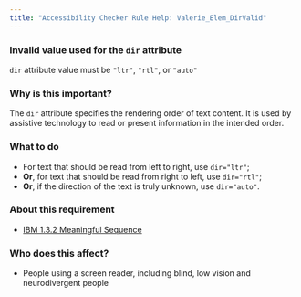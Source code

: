 ```yaml
---
title: "Accessibility Checker Rule Help: Valerie_Elem_DirValid"
---
```


<div className="toolHelp">
<Row>
<Column colLg={16} colMd={8} colSm={4} className="toolHead">

### Invalid value used for the `dir` attribute

<div id="locLevel"></div>

`dir` attribute value must be `"ltr"`, `"rtl"`, or `"auto"`

</Column>
</Row>
<Row>
<Column colLg={11} colMd={5} colSm={4} className="toolMain">

### Why is this important?

The `dir` attribute specifies the rendering order of text content. It is used by assistive technology to read or present information in the intended order.

<div id="locSnippet"></div>

### What to do

 * For text that should be read from left to right, use `dir="ltr"`;
 * **Or**, for text that should be read from right to left, use `dir="rtl"`;
 * **Or**, if the direction of the text is truly unknown, use `dir="auto"`.

</Column>
<Column colLg={5} colMd={3} colSm={4} className="toolLeft">

### About this requirement

* [IBM 1.3.2 Meaningful Sequence](https://www.ibm.com/able/requirements/requirements/#1_3_2)

### Who does this affect?

 * People using a screen reader, including blind, low vision and neurodivergent people

</Column>
</Row>
</div>

